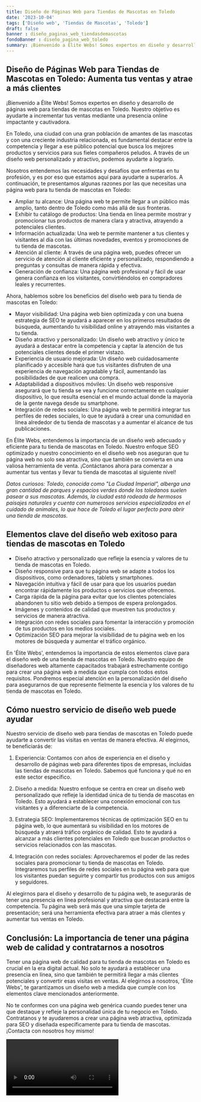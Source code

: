 ```yaml
---
title: Diseño de Páginas Web para Tiendas de Mascotas en Toledo
date: '2023-10-04'
tags: ['Diseño web', 'Tiendas de Mascotas', 'Toledo']
draft: false
banner : diseño_paginas_web_tiendasdemascotas
fondoBanner : diseño_pagina_web_toledo
summary: ¡Bienvenido a Élite Webs! Somos expertos en diseño y desarrollo de páginas web para tiendas de mascotas en Toledo. Nuestro objetivo es ayudarte a incrementar tus ventas mediante una presencia online impactante y cautivadora. 
---
```


## Diseño de Páginas Web para Tiendas de Mascotas en Toledo: Aumenta tus ventas y atrae a más clientes

¡Bienvenido a Élite Webs! Somos expertos en diseño y desarrollo de páginas web para tiendas de mascotas en Toledo. Nuestro objetivo es ayudarte a incrementar tus ventas mediante una presencia online impactante y cautivadora. 

En Toledo, una ciudad con una gran población de amantes de las mascotas y con una creciente industria relacionada, es fundamental destacar entre la competencia y llegar a ese público potencial que busca los mejores productos y servicios para sus fieles compañeros peludos. A través de un diseño web personalizado y atractivo, podemos ayudarte a lograrlo.

Nosotros entendemos las necesidades y desafíos que enfrentas en tu profesión, y es por eso que estamos aquí para ayudarte a superarlos. A continuación, te presentamos algunas razones por las que necesitas una página web para tu tienda de mascotas en Toledo: 

- Ampliar tu alcance: Una página web te permite llegar a un público más amplio, tanto dentro de Toledo como más allá de sus fronteras.
- Exhibir tu catálogo de productos: Una tienda en línea permite mostrar y promocionar tus productos de manera clara y atractiva, atrayendo a potenciales clientes.
- Información actualizada: Una web te permite mantener a tus clientes y visitantes al día con las últimas novedades, eventos y promociones de tu tienda de mascotas.
- Atención al cliente: A través de una página web, puedes ofrecer un servicio de atención al cliente eficiente y personalizado, respondiendo a preguntas y consultas de manera rápida y efectiva.
- Generación de confianza: Una página web profesional y fácil de usar genera confianza en los visitantes, convirtiéndolos en compradores leales y recurrentes.

Ahora, hablemos sobre los beneficios del diseño web para tu tienda de mascotas en Toledo:

- Mayor visibilidad: Una página web bien optimizada y con una buena estrategia de SEO te ayudará a aparecer en los primeros resultados de búsqueda, aumentando tu visibilidad online y atrayendo más visitantes a tu tienda.
- Diseño atractivo y personalizado: Un diseño web atractivo y único te ayudará a destacar entre la competencia y captar la atención de tus potenciales clientes desde el primer vistazo.
- Experiencia de usuario mejorada: Un diseño web cuidadosamente planificado y accesible hará que tus visitantes disfruten de una experiencia de navegación agradable y fácil, aumentando las posibilidades de que realicen una compra.
- Adaptabilidad a dispositivos móviles: Un diseño web responsive asegurará que tu tienda se vea y funcione correctamente en cualquier dispositivo, lo que resulta esencial en el mundo actual donde la mayoría de la gente navega desde su smartphone.
- Integración de redes sociales: Una página web te permitirá integrar tus perfiles de redes sociales, lo que te ayudará a crear una comunidad en línea alrededor de tu tienda de mascotas y a aumentar el alcance de tus publicaciones.

En Élite Webs, entendemos la importancia de un diseño web adecuado y eficiente para tu tienda de mascotas en Toledo. Nuestro enfoque SEO optimizado y nuestro conocimiento en el diseño web nos aseguran que tu página web no solo sea atractiva, sino que también se convierta en una valiosa herramienta de venta. ¡Contáctanos ahora para comenzar a aumentar tus ventas y llevar tu tienda de mascotas al siguiente nivel!

_*Datos curiosos: Toledo, conocida como "La Ciudad Imperial", alberga una gran cantidad de parques y espacios verdes donde los toledanos suelen pasear a sus mascotas. Además, la ciudad está rodeada de hermosos paisajes naturales y cuenta con numerosos servicios especializados en el cuidado de animales, lo que hace de Toledo el lugar perfecto para abrir una tienda de mascotas.*_

<GifSeo />

<Cta />

## Elementos clave del diseño web exitoso para tiendas de mascotas en Toledo

- Diseño atractivo y personalizado que refleje la esencia y valores de tu tienda de mascotas en Toledo.
- Diseño responsive para que tu página web se adapte a todos los dispositivos, como ordenadores, tablets y smartphones.
- Navegación intuitiva y fácil de usar para que los usuarios puedan encontrar rápidamente los productos o servicios que ofrecemos.
- Carga rápida de la página para evitar que los clientes potenciales abandonen tu sitio web debido a tiempos de espera prolongados.
- Imágenes y contenidos de calidad que muestren tus productos y servicios de manera atractiva.
- Integración con redes sociales para fomentar la interacción y promoción de tus productos en los medios sociales.
- Optimización SEO para mejorar la visibilidad de tu página web en los motores de búsqueda y aumentar el tráfico orgánico.

En 'Élite Webs', entendemos la importancia de estos elementos clave para el diseño web de una tienda de mascotas en Toledo. Nuestro equipo de diseñadores web altamente capacitados trabajará estrechamente contigo para crear una página web a medida que cumpla con todos estos requisitos. Pondremos especial atención en la personalización del diseño para asegurarnos de que represente fielmente la esencia y los valores de tu tienda de mascotas en Toledo.

## Cómo nuestro servicio de diseño web puede ayudar

Nuestro servicio de diseño web para tiendas de mascotas en Toledo puede ayudarte a convertir las visitas en ventas de manera efectiva. Al elegirnos, te beneficiarás de:

1. Experiencia: Contamos con años de experiencia en el diseño y desarrollo de páginas web para diferentes tipos de empresas, incluidas las tiendas de mascotas en Toledo. Sabemos qué funciona y qué no en este sector específico.

2. Diseño a medida: Nuestro enfoque se centra en crear un diseño web personalizado que refleje la identidad única de tu tienda de mascotas en Toledo. Esto ayudará a establecer una conexión emocional con tus visitantes y a diferenciarte de la competencia.

3. Estrategia SEO: Implementaremos técnicas de optimización SEO en tu página web, lo que aumentará su visibilidad en los motores de búsqueda y atraerá tráfico orgánico de calidad. Esto te ayudará a alcanzar a más clientes potenciales en Toledo que buscan productos o servicios relacionados con las mascotas.

4. Integración con redes sociales: Aprovecharemos el poder de las redes sociales para promocionar tu tienda de mascotas en Toledo. Integraremos tus perfiles de redes sociales en tu página web para que los visitantes puedan seguirte y compartir tus productos con sus amigos y seguidores.

Al elegirnos para el diseño y desarrollo de tu página web, te asegurarás de tener una presencia en línea profesional y atractiva que destacará entre la competencia. Tu página web será más que una simple tarjeta de presentación; será una herramienta efectiva para atraer a más clientes y aumentar tus ventas en Toledo.

## Conclusión: La importancia de tener una página web de calidad y contratarnos a nosotros

Tener una página web de calidad para tu tienda de mascotas en Toledo es crucial en la era digital actual. No solo te ayudará a establecer una presencia en línea, sino que también te permitirá llegar a más clientes potenciales y convertir esas visitas en ventas. Al elegirnos a nosotros, 'Élite Webs', te garantizamos un diseño web a medida que cumple con los elementos clave mencionados anteriormente.

No te conformes con una página web genérica cuando puedes tener una que destaque y refleje la personalidad única de tu negocio en Toledo. Contratanos y te ayudaremos a crear una página web atractiva, optimizada para SEO y diseñada específicamente para tu tienda de mascotas. ¡Contacta con nosotros hoy mismo!

<Video />

<CtaBot job='Tiendas de Mascotas' city='Toledo'/>

<Gmaps query='Toledo+españa+maps' />